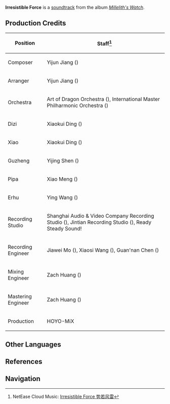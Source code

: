 {{Soundtrack Infobox
|title          =
|image          = Millelith's Watch.png
|album          = Millelith's Watch
|disc           = 3
|number         = 35
|featured       =
|featured2      =
|featured3      =
|featured_disc  =
|featured_disc2 =
|featured_disc3 =
|youtube_id     = mDmE9taqiVs
|spotify_id     = 2w8imiOa0lvOAdcJDYT0gj
|played_in      = The Chasm: Underground Mines
|during         = [[Chamber of Twisted Cranes]], [[City of Hidden Runes]], [[Realm of Snaring Illusions]]
|domain         = Chamber of Twisted Cranes;City of Hidden Runes;Realm of Snaring Illusions
|previous       = Stories of Remote Antiquity
|next           = Tremor of Menace
}}
'''Irresistible Force''' is a [[soundtrack]] from the album ''[[Millelith's Watch]]''.

==Production Credits==
{| class="wikitable" style="text-align:left; height:0.5em"
! Position
! Staff<ref>NetEase Cloud Music: [https://music.163.com/#/song?id=1956543020 Irresistible Force 势若风雷]</ref>
|-
! Composer
| Yijun Jiang ({{Lang|zh=姜以君|mini=1}})
|-
! Arranger
| Yijun Jiang ({{Lang|zh=姜以君|mini=1}})
|-
! Orchestra
| Art of Dragon Orchestra ({{Lang|zh=龙之艺交响乐团|mini=1}}), International Master Philharmonic Orchestra ({{Lang|zh=国际首席爱乐乐团|mini=1}})
|-
! Dizi
| Xiaokui Ding ({{Lang|zh=丁晓逵|mini=1}})
|-
! Xiao
| Xiaokui Ding ({{Lang|zh=丁晓逵|mini=1}})
|-
! Guzheng
| Yijing Shen ({{Lang|zh=申依靖|mini=1}})
|-
! Pipa
| Xiao Meng ({{Lang|zh=孟霄|mini=1}})
|-
! Erhu
| Ying Wang ({{Lang|zh=王颖|mini=1}})
|-
! Recording Studio
| Shanghai Audio & Video Company Recording Studio ({{Lang|zh=上海音像公司录音棚|mini=1}}), Jintian Recording Studio ({{Lang|zh=金田录音棚|mini=1}}), Ready Steady Sound!
|-
! Recording Engineer
| Jiawei Mo ({{Lang|zh=莫家伟|mini=1}}), Xiaosi Wang ({{Lang|zh=王小四|mini=1}}), Guan'nan Chen ({{Lang|zh=陈冠男|mini=1}})
|-
! Mixing Engineer
| Zach Huang ({{Lang|zh=黄巍|mini=1}})
|-
! Mastering Engineer
| Zach Huang ({{Lang|zh=黄巍|mini=1}})
|-
! Production
| HOYO-MiX
|}
<!--
==Videos==
<gallery hideaddbutton="true" captionalign="center">
</gallery>
==Trivia==
-->
==Other Languages==
{{Other Languages
|default_hidden = 1
|en      = Irresistible Force
|zhs     = 势若风雷
|zhs_rm  = Shì Ruò Fēngléi
|ja      = 猛然たる風雷
|ja_rm   = Mouzen Taru Fuurai{{Assumed}}
}}

==References==
{{Reflist}}

==Navigation==
{{Soundtrack Navbox|Millelith's Watch}}
